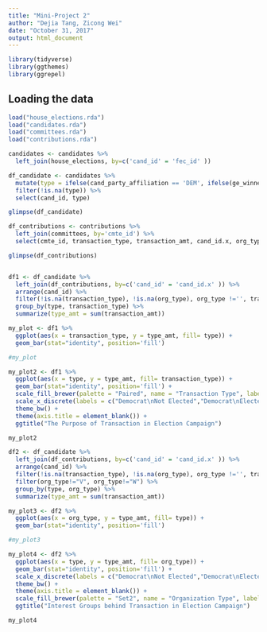 ```yaml
---
title: "Mini-Project 2"
author: "Dejia Tang, Zicong Wei"
date: "October 31, 2017"
output: html_document
---
```


```r
library(tidyverse)
library(ggthemes)
library(ggrepel)
```

## Loading the data

```r
load("house_elections.rda")
load("candidates.rda")
load("committees.rda")
load("contributions.rda")

candidates <- candidates %>%
  left_join(house_elections, by=c('cand_id' = 'fec_id' ))

df_candidate <- candidates %>%
  mutate(type = ifelse(cand_party_affiliation == 'DEM', ifelse(ge_winner == 'W', 'dem_w', 'dem_nw'),ifelse(ge_winner == 'W', 'rep_w', 'rep_nw'))) %>%
  filter(!is.na(type)) %>%
  select(cand_id, type)

glimpse(df_candidate)

df_contributions <- contributions %>%
  left_join(committees, by='cmte_id') %>%
  select(cmte_id, transaction_type, transaction_amt, cand_id.x, org_type)

glimpse(df_contributions)


df1 <- df_candidate %>%
  left_join(df_contributions, by=c('cand_id' = 'cand_id.x' )) %>%
  arrange(cand_id) %>%
  filter(!is.na(transaction_type), !is.na(org_type), org_type !='', transaction_type!='24K', transaction_type!='24C') %>%
  group_by(type, transaction_type) %>%
  summarize(type_amt = sum(transaction_amt))

my_plot <- df1 %>%
  ggplot(aes(x = transaction_type, y = type_amt, fill= type)) +
  geom_bar(stat="identity", position='fill')

#my_plot

my_plot2 <- df1 %>%
  ggplot(aes(x = type, y = type_amt, fill= transaction_type)) +
  geom_bar(stat="identity", position='fill') +
  scale_fill_brewer(palette = "Paired", name = "Transaction Type", labels = c("Independent expenditure opposing election", "Independent expenditure advocating election", "Communication cost", "Communication cost against", "In-kind contribution made to registered filer")) +
  scale_x_discrete(labels = c("Democrat\nNot Elected","Democrat\nElected","Republican\nNot Elected","Republican\nElected")) +
  theme_bw() +
  theme(axis.title = element_blank()) +
  ggtitle("The Purpose of Transaction in Election Campaign")

my_plot2

df2 <- df_candidate %>%
  left_join(df_contributions, by=c('cand_id' = 'cand_id.x' )) %>%
  arrange(cand_id) %>%
  filter(!is.na(transaction_type), !is.na(org_type), org_type !='', transaction_type!='24K') %>%
  filter(org_type!="V", org_type!="W") %>%
  group_by(type, org_type) %>%
  summarize(type_amt = sum(transaction_amt))

my_plot3 <- df2 %>%
  ggplot(aes(x = org_type, y = type_amt, fill= type)) +
  geom_bar(stat="identity", position='fill')

#my_plot3

my_plot4 <- df2 %>%
  ggplot(aes(x = type, y = type_amt, fill= org_type)) +
  geom_bar(stat="identity", position='fill') +
  scale_x_discrete(labels = c("Democrat\nNot Elected","Democrat\nElected","Republican\nNot Elected","Republican\nElected")) +
  theme_bw() +
  theme(axis.title = element_blank()) +
  scale_fill_brewer(palette = "Set2", name = "Organization Type", labels = c("Corporation", "Labor organization", "Membership organization", "Trade association")) +
  ggtitle("Interest Groups behind Transaction in Election Campaign")

my_plot4

```

